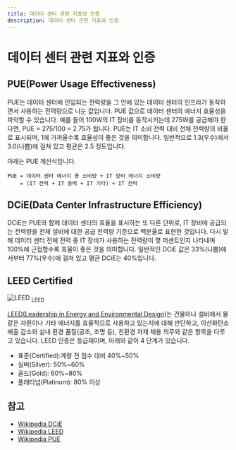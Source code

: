 ```yaml
---
title: 데이터 센터 관련 지표와 인증
description: 데이터 센터 관련 지표와 인증
---
```

# 데이터 센터 관련 지표와 인증
## PUE(Power Usage Effectiveness)
PUE는 데이터 센터에 인입되는 전력량을 그 안에 있는 데이터 센터의 인프라가 동작하면서 사용하는 전력량으로 나눈 값입니다. PUE 값으로 데이터 센터의 에너지 효율성을 파악할 수 있습니다.
예를 들어 100W의 IT 장비를 동작시키는데 275W를 공급해야 한다면, PUE = 275/100 = 2.75가 됩니다.
PUE는 IT 소비 전력 대비 전체 전력량의 비율로 표시되며, 1에 가까울수록 효율성이 좋은 것을 의미합니다. 일반적으로 1.3(우수)에서 3.0(나쁨)에 걸쳐 있고 평균은 2.5 정도입니다.

아래는 PUE 계산식입니다.
```shell
PUE = 데이터 센터 에너지 총 소비량 ÷ IT 장비 에너지 소비량
    = (IT 전력 + IT 동력 + IT 기타) ÷ IT 전력
```

## DCiE(Data Center Infrastructure Efficiency)
DCiE는 PUE와 함께 데이터 센터의 효율을 표시하는 또 다른 단위로, IT 장비에 공급되는 전력량을 전체 설비에 대한 공급 전력량 기준으로 백분율로 표현한 것입니다.
다시 말해 데이터 센터 전체 전력 중 IT 장비가 사용하는 전력량이 몇 퍼센트인지 나타내며 100%에 근접할수록 효율이 좋은 것을 의미합니다.
일반적인 DCiE 값은 33%(나쁨)에서부터 77%(우수)에 걸쳐 있고 평균 DCiE는 40%입니다.

## LEED Certified
![LEED](/images/datacenter/datacenter_leed.png)
<sub>LEED</sub>

[LEED(Leadership in Energy and Environmental Design)](https://www.usgbc.org/leed)는 건물이나 설비에서 물 같은 자원이나 기타 에너지를 효율적으로 사용하고 있는지에 대해 판단하고,
이산화탄소 배출 감소와 실내 환경 품질(공조, 조명 등), 친환경 자재 채용 의무와 같은 항목을 다루고 있습니다.
LEED 인증은 등급제이며, 아래와 같이 4 단계가 있습니다.

* 표준(Certified):계량 전 점수 대비 40%~50%
* 실버(Silver): 50%~60%
* 골드(Gold): 60%~80%
* 플래티넘(Platinum): 80% 이상

## 참고
* [Wikipedia DCiE](https://en.wikipedia.org/wiki/Data_center_infrastructure_efficiency)
* [Wikipedia LEED](https://en.wikipedia.org/wiki/LEED)
* [Wikipedia PUE](https://en.wikipedia.org/wiki/Power_usage_effectiveness)
